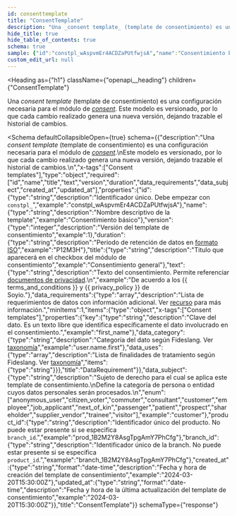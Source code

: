 ```yaml
---
id: consenttemplate
title: "ConsentTemplate"
description: "Una _consent template_ (template de consentimiento) es una configuración necesaria para el módulo de [_consent_](/docs/integration-guide/modules/consent)."
hide_title: true
hide_table_of_contents: true
schema: true
sample: {"id":"constpl_wAspvmEr4ACDZaPUtfwjsA","name":"Consentimiento básico","version":1,"duration":"P12M3H","title":"Consentimiento general","text":"De acuerdo a los {{ terms_and_conditions }} y {{ privacy_policy }} de Soyio.","data_requirements":[{"key":"first_name","data_category":"user.name.first","data_uses":["string"]}],"data_subject":"customer","product_id":"prod_1B2M2Y8AsgTpgAmY7PhCfg","branch_id":"branch_1B2M2Y8AsgTpgAmY7PhCfg","created_at":"2024-03-20T15:30:00Z","updated_at":"2024-03-20T15:30:00Z"}
custom_edit_url: null
---
```



<Heading
  as={"h1"}
  className={"openapi__heading"}
  children={"ConsentTemplate"}
>
</Heading>



Una _consent template_ (template de consentimiento) es una configuración necesaria para el módulo de [_consent_](/docs/integration-guide/modules/consent).
Este modelo es versionado, por lo que cada cambio realizado genera una nueva versión, dejando trazable el historial de cambios.


<Schema
	defaultCollapsibleOpen={true}
  schema={{"description":"Una _consent template_ (template de consentimiento) es una configuración necesaria para el módulo de [_consent_](/docs/integration-guide/modules/consent).\nEste modelo es versionado, por lo que cada cambio realizado genera una nueva versión, dejando trazable el historial de cambios.\n","x-tags":["Consent templates"],"type":"object","required":["id","name","title","text","version","duration","data_requirements","data_subject","created_at","updated_at"],"properties":{"id":{"type":"string","description":"Identificador único. Debe empezar con `constpl_`","example":"constpl_wAspvmEr4ACDZaPUtfwjsA"},"name":{"type":"string","description":"Nombre descriptivo de la template","example":"Consentimiento básico"},"version":{"type":"integer","description":"Versión del template de consentimiento","example":1},"duration":{"type":"string","description":"Periodo de retención de datos en [formato ISO](https://docs.digi.com/resources/documentation/digidocs/90001488-13/reference/r_iso_8601_duration_format.htm)","example":"P12M3H"},"title":{"type":"string","description":"Titulo que aparecerá en el checkbox del módulo de consentimiento","example":"Consentimiento general"},"text":{"type":"string","description":"Texto del consentimiento. Permite referenciar [documentos de privacidad](/docs/api/resources/schemas/privacydocument).\n","example":"De acuerdo a los {{ terms_and_conditions }} y {{ privacy_policy }} de Soyio."},"data_requirements":{"type":"array","description":"Lista de requerimientos de datos con información adicional. Ver [recurso](/docs/api/resources/schemas/datarequirement) para más información.","minItems":1,"items":{"type":"object","x-tags":["Consent templates"],"properties":{"key":{"type":"string","description":"Clave del dato. Es un texto libre que identifica específicamente el dato involucrado en el consentimiento.","example":"first_name"},"data_category":{"type":"string","description":"Categoría del dato según Fideslang. Ver [taxonomía](/docs/integration-guide/concepts/taxonomy-and-data-management)","example":"user.name.first"},"data_uses":{"type":"array","description":"Lista de finalidades de tratamiento según Fideslang. Ver [taxonomía](/docs/integration-guide/concepts/taxonomy-and-data-management)","items":{"type":"string"}}},"title":"DataRequirement"}},"data_subject":{"type":"string","description":"Sujeto de derecho para el cual se aplica este template de consentimiento.\nDefine la categoría de persona o entidad cuyos datos personales serán procesados.\n","enum":["anonymous_user","citizen_voter","commuter","consultant","customer","employee","job_applicant","next_of_kin","passenger","patient","prospect","shareholder","supplier_vendor","trainee","visitor"],"example":"customer"},"product_id":{"type":"string","description":"Identificador único del producto. No puede estar presente si se especifica `branch_id`.","example":"prod_1B2M2Y8AsgTpgAmY7PhCfg"},"branch_id":{"type":"string","description":"Identificador único de la branch. No puede estar presente si se especifica `product_id`.","example":"branch_1B2M2Y8AsgTpgAmY7PhCfg"},"created_at":{"type":"string","format":"date-time","description":"Fecha y hora de creación del template de consentimiento","example":"2024-03-20T15:30:00Z"},"updated_at":{"type":"string","format":"date-time","description":"Fecha y hora de la última actualización del template de consentimiento","example":"2024-03-20T15:30:00Z"}},"title":"ConsentTemplate"}}
  schemaType={"response"}
>
  
</Schema>
            